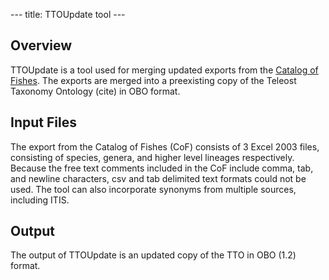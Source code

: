 ---
title: TTOUpdate tool
---

== Overview<br/> ==

TTOUpdate is a tool used for merging updated exports from the [http://researcharchive.calacademy.org/research/Ichthyology/catalog/fishcatmain.asp Catalog of Fishes]. The exports are merged into a preexisting copy of the Teleost Taxonomy Ontology (cite) in OBO format.

== Input Files ==

The export from the Catalog of Fishes (CoF) consists of 3 Excel 2003 files, consisting of species, genera, and higher level lineages respectively. Because the free text comments included in the CoF include comma, tab, and newline characters, csv and tab delimited text formats could not be used. The tool can also incorporate synonyms from multiple sources, including ITIS.

== Output ==

The output of TTOUpdate is an updated copy of the TTO in OBO (1.2) format.